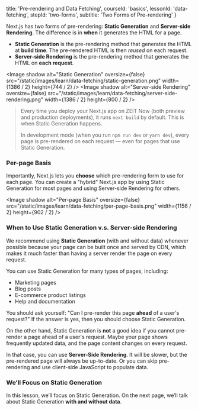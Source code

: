 
  title: 'Pre-rendering and Data Fetching',
  courseId: 'basics',
  lessonId: 'data-fetching',
  stepId: 'two-forms',
  subtitle: 'Two Forms of Pre-rendering'
}

Next.js has two forms of pre-rendering: **Static Generation** and **Server-side Rendering**. The difference is in **when** it generates the HTML for a page.

- **Static Generation** is the pre-rendering method that generates the HTML at **build time**. The pre-rendered HTML is then _reused_ on each request.
- **Server-side Rendering** is the pre-rendering method that generates the HTML on **each request**.

<Image
  shadow
  alt="Static Generation"
  oversize={false}
  src="/static/images/learn/data-fetching/static-generation.png"
  width={1386 / 2}
  height={744 / 2}
/>
<Image
  shadow
  alt="Server-side Rendering"
  oversize={false}
  src="/static/images/learn/data-fetching/server-side-rendering.png"
  width={1386 / 2}
  height={800 / 2}
/>

> Every time you deploy your Next.js app on ZEIT Now (both preview and production deployments), it runs `next build` by default. This is when Static Generation happens.
>
> In development mode (when you run `npm run dev` or `yarn dev`), every page is pre-rendered on each request — even for pages that use Static Generation.

### Per-page Basis

Importantly, Next.js lets you **choose** which pre-rendering form to use for each page. You can create a "hybrid" Next.js app by using Static Generation for most pages and using Server-side Rendering for others.

<Image
  shadow
  alt="Per-page Basis"
  oversize={false}
  src="/static/images/learn/data-fetching/per-page-basis.png"
  width={1156 / 2}
  height={902 / 2}
/>

### When to Use Static Generation v.s. Server-side Rendering

We recommend using **Static Generation** (with and without data) whenever possible because your page can be built once and served by CDN, which makes it much faster than having a server render the page on every request.

You can use Static Generation for many types of pages, including:

- Marketing pages
- Blog posts
- E-commerce product listings
- Help and documentation

You should ask yourself: "Can I pre-render this page **ahead** of a user's request?" If the answer is yes, then you should choose Static Generation.

On the other hand, Static Generation is **not** a good idea if you cannot pre-render a page ahead of a user's request. Maybe your page shows frequently updated data, and the page content changes on every request.

In that case, you can use **Server-Side Rendering**. It will be slower, but the pre-rendered page will always be up-to-date. Or you can skip pre-rendering and use client-side JavaScript to populate data.

### We’ll Focus on Static Generation

In this lesson, we’ll focus on Static Generation. On the next page, we’ll talk about Static Generation **with and without data**.

